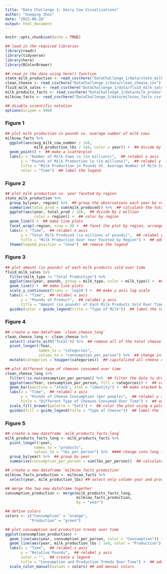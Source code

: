 ```yaml
---
title: "Data Challenge 1: Dairy Cow Visualizations"
author: "Xueqing Zhou"
date: "2022-09-28"
output: html_document
---
```


```r
knitr::opts_chunk$set(echo = TRUE)
```

```r
## load in the required libraries 
library(readr)
library(tidyverse)
library(here)
library(RColorBrewer)

## read in the data using here() function
state_milk_production <- read_csv(here("DataChallenge_1/data/state_milk_production.csv"))
clean_cheese <- read_csv(here("DataChallenge_1/data/clean_cheese.csv"))
fluid_milk_sales <- read_csv(here("DataChallenge_1/data/fluid_milk_sales.csv"))
milk_products_facts <- read_csv(here("DataChallenge_1/data/milk_products_facts.csv"))
milkcow_facts <- read_csv(here("DataChallenge_1/data/milkcow_facts.csv"))

## disable scientific notation
options(scipen = 999)
```

### **Figure 1**

```r
## plot milk production in pounds vs. average number of milk cows
milkcow_facts %>%
  ggplot(aes(avg_milk_cow_number / 1e6, 
             milk_production_lbs / 1e6, color = year)) +  ## divide by 1 million
  geom_point() +  ## make a scatterplot
  labs(x = "Number of Milk Cows \n (in millions)",  ## relabel x axis
       y = "Pounds of Milk Production \n (in millions)",  ## relabel y axis
       title = "Milk Production in Pounds VS. Average Number of Milk Cows",  ## add a title
       color = "Time")  ## label the legend
```


### **Figure 2**

```r
## plot milk production vs. year faceted by region
state_milk_production %>%
  group_by(year, region) %>%  ## group the observations each year by region
  summarise(total_prod = sum(milk_produced)) %>%  ## calculate the total production
  ggplot(aes(year, total_prod / 1e6,  ## divide by 1 million
             color = region)) +  ## color by region
  geom_line() +  ## make line plots
  facet_wrap(~region, nrow = 3) +  ## facet the plot by region, arrange to 3 rows
  labs(x = "Time",  ## relabel x axis
       y = "Total Milk Produced (in millions of pounds)",  ## relabel y axis
       title = "Milk Production Over Year Faceted by Region") +  ## add a title
  theme(legend.position = "none")  ## remove the legend
```


### **Figure 3**

```r
## plot amount (in pounds) of each milk products sold over time
fluid_milk_sales %>%
  filter(milk_type != "Total Production") %>%
  ggplot(aes(year, pounds, group = milk_type, color = milk_type)) +  ## group and color by milk type 
  geom_line() +  ## make line plots
  scale_y_continuous(trans = 'log10') +  ## make y axis log scale
  labs(x = "Time",  ## relabel x axis
       y = "Pounds of Product",  ## relabel y axis
       title = "Amount (in pounds) of Each Milk Products Sold Over Time") +  ## add a title
  guides(color = guide_legend(title = "Type of Milk"))  ## label the legend
```


### **Figure 4**

```r
## create a new dataframe `clean_cheese_long`
clean_cheese_long <- clean_cheese %>%
  select(-starts_with("Total")) %>%  ## remove all of the total cheese variables
  pivot_longer(!Year,
               names_to = "categories", 
               values_to = "consumption_per_person") %>%  ## change into long format
  mutate(categories = toupper(categories))  ## capitalized all cheese categories

## plot different type of cheeses consumed over time
clean_cheese_long %>%
  filter(!is.na(consumption_per_person)) %>%  ## filter the data to drop NAs
  ggplot(aes(Year, consumption_per_person, fill = categories)) +  ## color bar plot by categories
  geom_bar(position = "stack", stat = "identity") +  ## make stacked bar plot
  labs(x = "Time",  ## relabel x axis
       y = "Pounds of Cheese Consumption (per people)",  ## relabel y axis
       title = "Different Type of Cheeses Consumed Over Time") +  ## add a title
  scale_fill_brewer(palette = "Set3") +  ## color the plot using a palette from RColorBrewer
  guides(fill = guide_legend(title = "Type of Cheese"))  ## label the legend
```


### **Figure 5**

```r
## create a new dataframe `milk_products_facts_long`
milk_products_facts_long <- milk_products_facts %>%
  pivot_longer(!year, 
             names_to = "products",
             values_to = "lbs_per_person") %>%  #### change into long format
  group_by(year) %>%  ## group by year
  summarise(consumption_per_person = sum(lbs_per_person))  ## calculate total consumption

## create a new dataframe `milkcow_facts_production`
milkcow_facts_production <- milkcow_facts %>%
  select(year, milk_production_lbs) ## select only column year and production

## merge the two new dataframe together
consumption_production <- merge(milk_products_facts_long, 
                                milkcow_facts_production, 
                                by = "year")

## define colors
colors <- c("Consumption" = "orange", 
           "Production" = "green")

## plot consumption and production trends over time
ggplot(consumption_production) +
  geom_line(aes(year, consumption_per_person, color = "Consumption")) +  ## make line plot
  geom_line(aes(year, milk_production_lbs / 1e9, color = "Production")) +  ## divide by 1e9
  labs(x = "Time",  ## relabel x axis
       y = "Relative Pounds",  ## relabel y axis
       color = "",  ## create a legend
       title = "Consumption and Production Trends Over Time") +  ## add a title
  scale_color_manual(values = colors) ## add manual colors
```

